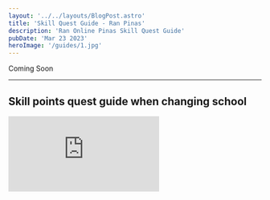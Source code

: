 ```yaml
---
layout: '../../layouts/BlogPost.astro'
title: 'Skill Quest Guide - Ran Pinas'
description: 'Ran Online Pinas Skill Quest Guide'
pubDate: 'Mar 23 2023'
heroImage: '/guides/1.jpg'
---
```


Coming Soon

---

## Skill points quest guide when changing school

<iframe
  src="https://www.youtube.com/embed/HgEFESi8nNA"
  title="YouTube video player"
  frameborder="0"
  allow="accelerometer; autoplay; clipboard-write; encrypted-media; gyroscope; picture-in-picture; web-share"
  allowfullscreen
  class="mx-auto w-full aspect-video"
></iframe>
